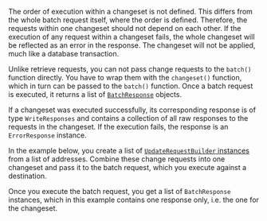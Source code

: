 The order of execution within a changeset is not defined.
This differs from the whole batch request itself, where the order is defined.
Therefore, the requests within one changeset should not depend on each other.
If the execution of any request within a changeset fails, the whole changeset will be reflected as an error in the response.
The changeset will not be applied, much like a database transaction.

Unlike retrieve requests, you can not pass change requests to the `batch()` function directly.
You have to wrap them with the `changeset()` function, which in turn can be passed to the `batch()` function.
Once a batch request is executed, it returns a list of [`BatchResponse`](#responses) objects.

If a changeset was executed successfully, its corresponding response is of type `WriteResponses` and contains a collection of all raw responses to the requests in the changeset.
If the execution fails, the response is an `ErrorResponse` instance.

In the example below, you create a list of [`UpdateRequestBuilder` instances](#update-request-builder) from a list of addresses.
Combine these change requests into one changeset and pass it to the batch request, which you execute against a destination.

Once you execute the batch request, you get a list of `BatchResponse` instances, which in this example contains one response only, i.e. the one for the changeset.
